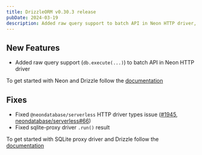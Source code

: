```yaml
---
title: DrizzleORM v0.30.3 release
pubDate: 2024-03-19
description: Added raw query support to batch API in Neon HTTP driver, fixed '@neondatabase/serverless' HTTP driver types issue, and fixed sqlite-proxy driver '.run()' result.
---
```


## New Features

- Added raw query support (`db.execute(...)`) to batch API in Neon HTTP driver

To get started with Neon and Drizzle follow the [documentation](/docs/get-started-postgresql#neon)

## Fixes

- Fixed `@neondatabase/serverless` HTTP driver types issue ([#1945](https://github.com/drizzle-team/drizzle-orm/issues/1945), [neondatabase/serverless#66](https://github.com/neondatabase/serverless/issues/66))
- Fixed sqlite-proxy driver `.run()` result

To get started with SQLite proxy driver and Drizzle follow the [documentation](/docs/get-started-sqlite#http-proxy)
